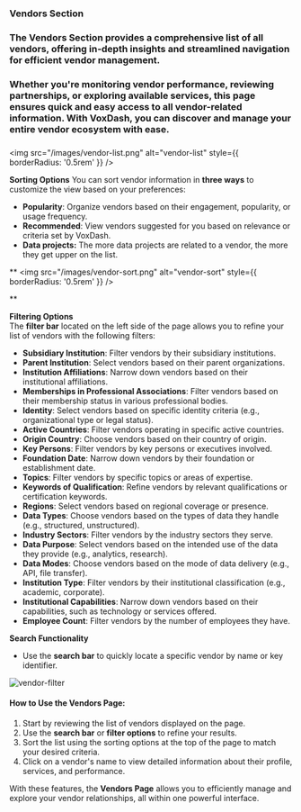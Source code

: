 ### **Vendors Section**

###  The Vendors Section provides a comprehensive list of all vendors, offering in-depth insights and streamlined navigation for efficient vendor management.

### Whether you're monitoring vendor performance, reviewing partnerships, or exploring available services, this page ensures quick and easy access to all vendor-related information. With VoxDash, you can discover and manage your entire vendor ecosystem with ease.

### <Frame>
  <img src="/images/vendor-list.png" alt="vendor-list" style={{ borderRadius: '0.5rem' }} />
</Frame>


**Sorting Options** You can sort vendor information in **three ways** to customize the view based on your preferences:

* **Popularity**: Organize vendors based on their engagement, popularity, or usage frequency.  
* **Recommended**: View vendors suggested for you based on relevance or criteria set by VoxDash.  
* **Data projects:** The more data projects are related to a vendor, the more they get upper on the list.  
  
**<Frame>
  <img src="/images/vendor-sort.png" alt="vendor-sort" style={{ borderRadius: '0.5rem' }} />
</Frame>
**

**Filtering Options**  
The **filter bar** located on the left side of the page allows you to refine your list of vendors with the following filters:

* **Subsidiary Institution**: Filter vendors by their subsidiary institutions.  
* **Parent Institution**: Select vendors based on their parent organizations.  
* **Institution Affiliations**: Narrow down vendors based on their institutional affiliations.  
* **Memberships in Professional Associations**: Filter vendors based on their membership status in various professional bodies.  
* **Identity**: Select vendors based on specific identity criteria (e.g., organizational type or legal status).  
* **Active Countries**: Filter vendors operating in specific active countries.  
* **Origin Country**: Choose vendors based on their country of origin.  
* **Key Persons**: Filter vendors by key persons or executives involved.  
* **Foundation Date**: Narrow down vendors by their foundation or establishment date.  
* **Topics**: Filter vendors by specific topics or areas of expertise.  
* **Keywords of Qualification**: Refine vendors by relevant qualifications or certification keywords.  
* **Regions**: Select vendors based on regional coverage or presence.  
* **Data Types**: Choose vendors based on the types of data they handle (e.g., structured, unstructured).  
* **Industry Sectors**: Filter vendors by the industry sectors they serve.  
* **Data Purpose**: Select vendors based on the intended use of the data they provide (e.g., analytics, research).  
* **Data Modes**: Choose vendors based on the mode of data delivery (e.g., API, file transfer).  
* **Institution Type**: Filter vendors by their institutional classification (e.g., academic, corporate).  
* **Institutional Capabilities**: Narrow down vendors based on their capabilities, such as technology or services offered.  
* **Employee Count**: Filter vendors by the number of employees they have.

**Search Functionality**

* Use the **search bar** to quickly locate a specific vendor by name or key identifier.

<Frame>
  <img src="/images/vendor-filter.png" alt="vendor-filter" style={{ borderRadius: '0.5rem' }} />
</Frame>

#### **How to Use the Vendors Page:**

1. Start by reviewing the list of vendors displayed on the page.  
2. Use the **search bar** or **filter options** to refine your results.  
3. Sort the list using the sorting options at the top of the page to match your desired criteria.  
4. Click on a vendor's name to view detailed information about their profile, services, and performance.

With these features, the **Vendors Page** allows you to efficiently manage and explore your vendor relationships, all within one powerful interface.
